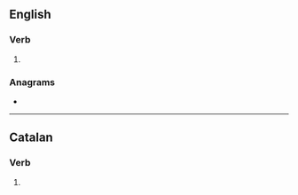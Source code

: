 {{also|déposés|déposes|deposés}}
==English==

===Verb===
{{head|en|verb form}}

# {{en-third-person singular of|depose}}

===Anagrams===
* {{anagrams|en|a=deeopss|Speedos|despose|seposed|speedos}}

----

==Catalan==

===Verb===
{{head|ca|verb form}}

# {{ca-verb form of|p=2|n=sg|m=ind|t=pres|deposar}}